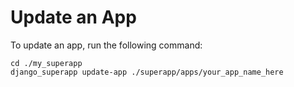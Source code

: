 # Update an App

To update an app, run the following command:

```shell
cd ./my_superapp
django_superapp update-app ./superapp/apps/your_app_name_here
```


